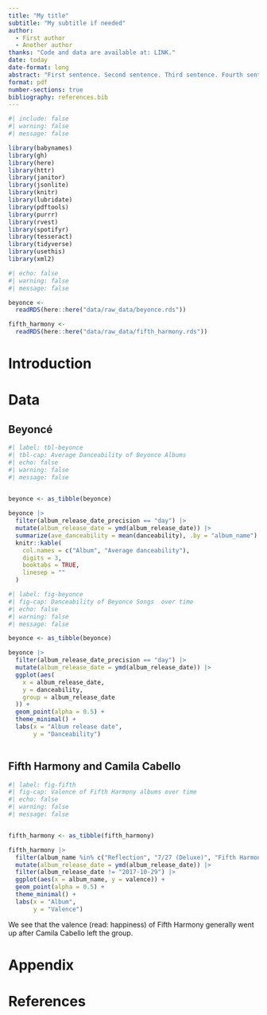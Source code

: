 ```yaml
---
title: "My title"
subtitle: "My subtitle if needed"
author: 
  - First author
  - Another author
thanks: "Code and data are available at: LINK."
date: today
date-format: long
abstract: "First sentence. Second sentence. Third sentence. Fourth sentence."
format: pdf
number-sections: true
bibliography: references.bib
---
```


```r
#| include: false
#| warning: false
#| message: false

library(babynames)
library(gh)
library(here)
library(httr)
library(janitor)
library(jsonlite)
library(knitr)
library(lubridate)
library(pdftools)
library(purrr)
library(rvest)
library(spotifyr)
library(tesseract)
library(tidyverse)
library(usethis)
library(xml2)
```

```r
#| echo: false
#| warning: false
#| message: false

beyonce <- 
  readRDS(here::here("data/raw_data/beyonce.rds"))

fifth_harmony <- 
  readRDS(here::here("data/raw_data/fifth_harmony.rds"))
```


# Introduction



# Data {#sec-data}

## Beyoncé

```r
#| label: tbl-beyonce
#| tbl-cap: Average Danceability of Beyonce Albums
#| echo: false
#| warning: false
#| message: false


beyonce <- as_tibble(beyonce)
 
beyonce |>
  filter(album_release_date_precision == "day") |> 
  mutate(album_release_date = ymd(album_release_date)) |>
  summarize(ave_danceability = mean(danceability), .by = "album_name") |> 
  knitr::kable(
    col.names = c("Album", "Average danceability"),
    digits = 3,
    booktabs = TRUE,
    linesep = ""
  )


```

```r
#| label: fig-beyonce
#| fig-cap: Danceability of Beyonce Songs  over time
#| echo: false
#| warning: false
#| message: false

beyonce <- as_tibble(beyonce)

beyonce |>
  filter(album_release_date_precision == "day") |> 
  mutate(album_release_date = ymd(album_release_date)) |> 
  ggplot(aes(
    x = album_release_date,
    y = danceability,
    group = album_release_date
  )) +
  geom_point(alpha = 0.5) +
  theme_minimal() +
  labs(x = "Album release date",
       y = "Danceability")
  
```

## Fifth Harmony and Camila Cabello

```r
#| label: fig-fifth
#| fig-cap: Valence of Fifth Harmony albums over time
#| echo: false
#| warning: false
#| message: false


fifth_harmony <- as_tibble(fifth_harmony)

fifth_harmony |>
  filter(album_name %in% c("Reflection", "7/27 (Deluxe)", "Fifth Harmony")) |> 
  mutate(album_release_date = ymd(album_release_date)) |>
  filter(album_release_date != "2017-10-29") |> 
  ggplot(aes(x = album_name, y = valence)) +
  geom_point(alpha = 0.5) +
  theme_minimal() +
  labs(x = "Album",
       y = "Valence")

```

We see that the valence (read: happiness) of Fifth Harmony generally went up after Camila Cabello left the group. 



\newpage

\appendix

# Appendix {-}


#

\newpage


# References


